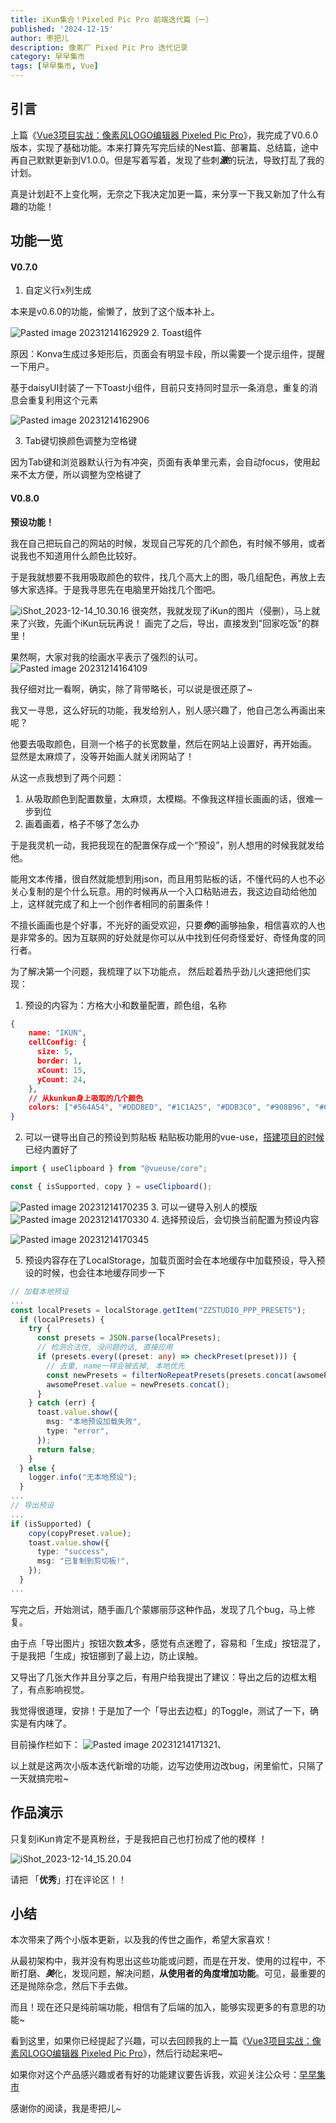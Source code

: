 ```yaml
---
title: iKun集合！Pixeled Pic Pro 前端迭代篇（一）
published: '2024-12-15'
author: 枣把儿
description: 像素厂 Pixed Pic Pro 迭代记录
category: 早早集市
tags: [早早集市, Vue]
---
```


## 引言

上篇《[Vue3项目实战：像素风LOGO编辑器 Pixeled Pic Pro](https://juejin.cn/post/7311697095505149990)》，我完成了V0.6.0版本，实现了基础功能。本来打算先写完后续的Nest篇、部署篇、总结篇，途中再自己默默更新到V1.0.0。但是写着写着，发现了些刺***激***的玩法，导致打乱了我的计划。

真是计划赶不上变化啊，无奈之下我决定加更一篇，来分享一下我又新加了什么有趣的功能！

## 功能一览

#### V0.7.0
1. 自定义行x列生成

本来是v0.6.0的功能，偷懒了，放到了这个版本补上。

![Pasted image 20231214162929](http://img.zzstudio.cn/Pasted%20image%2020231214162929.png)
2.  Toast组件

原因：Konva生成过多矩形后，页面会有明显卡段，所以需要一个提示组件，提醒一下用户。

基于daisyUI封装了一下Toast小组件，目前只支持同时显示一条消息，重复的消息会重复利用这个元素

![Pasted image 20231214162906](http://img.zzstudio.cn/Pasted%20image%2020231214162906.png)

3. Tab键切换颜色调整为空格键

因为Tab键和浏览器默认行为有冲突，页面有表单里元素，会自动focus，使用起来不太方便，所以调整为空格键了

#### V0.8.0
**预设功能！**

我在自己把玩自己的网站的时候，发现自己写死的几个颜色，有时候不够用，或者说我也不知道用什么颜色比较好。

于是我就想要不我用吸取颜色的软件，找几个高大上的图，吸几组配色，再放上去够大家选择。于是我寻思先在电脑里开始找几个图吧。

![iShot_2023-12-14_10.30.16](http://img.zzstudio.cn/iShot_2023-12-14_10.30.16.png)
很突然，我就发现了iKun的图片（侵删），马上就来了兴致，先画个iKun玩玩再说！
画完了之后，导出，直接发到"回家吃饭"的群里！

果然啊，大家对我的绘画水平表示了强烈的认可。
![Pasted image 20231214164109](http://img.zzstudio.cn/Pasted%20image%2020231214164109.png)

我仔细对比一看啊，确实，除了背带略长，可以说是很还原了~

我又一寻思，这么好玩的功能，我发给别人，别人感兴趣了，他自己怎么再画出来呢？

他要去吸取颜色，目测一个格子的长宽数量，然后在网站上设置好，再开始画。 显然是太麻烦了，没等开始画人就关闭网站了！

从这一点我想到了两个问题：
1. 从吸取颜色到配置数量，太麻烦，太模糊。不像我这样擅长画画的话，很难一步到位
2. 画着画着，格子不够了怎么办

于是我灵机一动，我把我现在的配置保存成一个“预设”，别人想用的时候我就发给他。

能用文本传播，很自然就能想到用json，而且用剪贴板的话，不懂代码的人也不必关心复制的是个什么玩意。用的时候再从一个入口粘贴进去，我这边自动给他加上，这样就完成了和上一个创作者相同的前置条件！ 

不擅长画画也是个好事，不光好的画受欢迎，只要***你***的画够抽象，相信喜欢的人也是非常多的。因为互联网的好处就是你可以从中找到任何奇怪爱好、奇怪角度的同行者。

为了解决第一个问题，我梳理了以下功能点， 然后趁着热乎劲儿火速把他们实现：
1. 预设的内容为：方格大小和数量配置，颜色组，名称
```json
{
    name: "IKUN",
    cellConfig: {
      size: 5,
      border: 1,
      xCount: 15,
      yCount: 24,
    },
    // 从kunkun身上吸取的几个颜色
    colors: ["#564A54", "#DDDBED", "#1C1A25", "#DDB3C0", "#908B96", "#CC7A76", "#ffffff"]
}
```
2. 可以一键导出自己的预设到剪贴板 
粘贴板功能用的vue-use，[搭建项目的时候](https://juejin.cn/post/7311697095505149990)已经内置好了
```ts
import { useClipboard } from "@vueuse/core";

const { isSupported, copy } = useClipboard();

```

![Pasted image 20231214170235](http://img.zzstudio.cn/Pasted%20image%2020231214170235.png)
3. 可以一键导入别人的模版
![Pasted image 20231214170330](http://img.zzstudio.cn/Pasted%20image%2020231214170330.png)
4. 选择预设后，会切换当前配置为预设内容

![Pasted image 20231214170345](http://img.zzstudio.cn/Pasted%20image%2020231214170345.png)

5. 预设内容存在了LocalStorage，加载页面时会在本地缓存中加载预设，导入预设的时候，也会往本地缓存同步一下
```ts
// 加载本地预设
...
const localPresets = localStorage.getItem("ZZSTUDIO_PPP_PRESETS");
  if (localPresets) {
    try {
      const presets = JSON.parse(localPresets);
      // 检测合法性, 没问题的话, 直接应用
      if (presets.every((preset: any) => checkPreset(preset))) {
        // 去重, name一样会被去掉, 本地优先
        const newPresets = filterNoRepeatPresets(presets.concat(awsomePreset.value));
        awsomePreset.value = newPresets.concat();
      }
    } catch (err) {
      toast.value.show({
        msg: "本地预设加载失败",
        type: "error",
      });
      return false;
    }
  } else {
    logger.info("无本地预设");
  }
...
// 导出预设
... 
if (isSupported) {
    copy(copyPreset.value);
    toast.value.show({
      type: "success",
      msg: "已复制到剪切板!",
    });
  }
...
```

写完之后，开始测试，随手画几个蒙娜丽莎这种作品，发现了几个bug，马上修复。

由于点「导出图片」按钮次数***太***多，感觉有点迷瞪了，容易和「生成」按钮混了，于是我把「生成」按钮挪到了最上边，防止误触。

又导出了几张大作并且分享之后，有用户给我提出了建议：导出之后的边框太粗了，有点影响视觉。

我觉得很道理，安排！于是加了一个「导出去边框」的Toggle，测试了一下，确实是有内味了。

目前操作栏如下：
![Pasted image 20231214171321](http://img.zzstudio.cn/Pasted%20image%2020231214171321.png)、

以上就是这两次小版本迭代新增的功能，边写边使用边改bug，闲里偷忙，只隔了一天就搞完啦~

## 作品演示

只复刻iKun肯定不是真粉丝，于是我把自己也打扮成了他的模样 ！

![iShot_2023-12-14_15.20.04](http://img.zzstudio.cn/iShot_2023-12-14_15.20.04.png)

请把 「**优秀**」打在评论区！！


## 小结

本次带来了两个小版本更新，以及我的传世之画作，希望大家喜欢！

从最初架构中，我并没有构思出这些功能或问题，而是在开发、使用的过程中，不断打磨、***美***化，发现问题，解决问题，**从使用者的角度增加功能**。可见，最重要的还是抛除杂念，然后下手去做。

而且！现在还只是纯前端功能，相信有了后端的加入，能够实现更多的有意思的功能~

看到这里，如果你已经提起了兴趣，可以去回顾我的上一篇《[Vue3项目实战：像素风LOGO编辑器 Pixeled Pic Pro](https://juejin.cn/post/7311697095505149990)》，然后行动起来吧~

如果你对这个产品感兴趣或者有好的功能建议要告诉我，欢迎关注公众号：[早早集市](https://mp.weixin.qq.com/s/A8wHxE5Q2jl6Su_7QA6f-A)

感谢你的阅读，我是枣把儿\~
